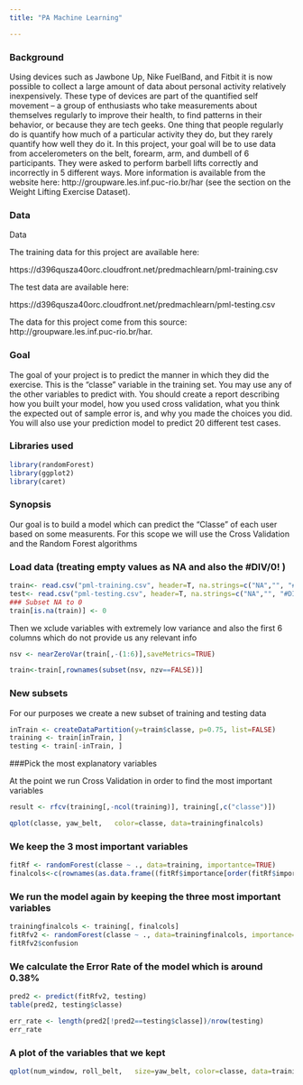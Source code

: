 ```yaml
---
title: "PA Machine Learning"

---
```

### Background

Using devices such as Jawbone Up, Nike FuelBand, and Fitbit it is now possible to collect a large amount of data about personal activity 
relatively inexpensively. These type of devices are part of the quantified self movement – a group of enthusiasts who take measurements 
about themselves regularly to improve their health, to find patterns in their behavior, or because they are tech geeks. 
One thing that people regularly do is quantify how much of a particular activity they do, but they rarely quantify how well they do it. 
In this project, your goal will be to use data from accelerometers on the belt, forearm, arm, and dumbell of 6 participants. 
They were asked to perform barbell lifts correctly and incorrectly in 5 different ways. 
More information is available from the website here: http://groupware.les.inf.puc-rio.br/har (see the section on the Weight Lifting Exercise Dataset). 

### Data

Data 


The training data for this project are available here: 

https://d396qusza40orc.cloudfront.net/predmachlearn/pml-training.csv

The test data are available here: 

https://d396qusza40orc.cloudfront.net/predmachlearn/pml-testing.csv

The data for this project come from this source: http://groupware.les.inf.puc-rio.br/har. 


### Goal
The goal of your project is to predict the manner in which they did the exercise. This is the "classe" variable in the training set. You may use any of the other variables to predict with. You should create a report describing how you built your model, how you used cross validation, what you think the expected out of sample error is, and why you made the choices you did. 
You will also use your prediction model to predict 20 different test cases. 


### Libraries used

```r
library(randomForest)
library(ggplot2)
library(caret)
```

### Synopsis

Our goal is to build a model which can predict the "Classe" of each user based on some measurents. 
For this scope we will use the Cross Validation and the Random Forest algorithms


### Load data (treating empty values as NA and also the #DIV/0! )

```r
train<- read.csv("pml-training.csv", header=T, na.strings=c("NA","", "#DIV/0!"))
test<- read.csv("pml-testing.csv", header=T, na.strings=c("NA","", "#DIV/0!"))
### Subset NA to 0
train[is.na(train)] <- 0
```

Then we xclude variables with extremely low variance and also the first 6 columns which do not provide us any relevant info
```r
nsv <- nearZeroVar(train[,-(1:6)],saveMetrics=TRUE)

train<-train[,rownames(subset(nsv, nzv==FALSE))]
```


### New subsets

For our purposes we create a new subset of training and testing data

```r
inTrain <- createDataPartition(y=train$classe, p=0.75, list=FALSE)
training <- train[inTrain, ]
testing <- train[-inTrain, ]
```





###Pick the most explanatory variables

At the point we run Cross Validation in order to find the most important variables
```r
result <- rfcv(training[,-ncol(training)], training[,c("classe")])

qplot(classe, yaw_belt,   color=classe, data=trainingfinalcols)
```

### We keep the 3 most important variables

```r
fitRf <- randomForest(classe ~ ., data=training, importantce=TRUE)
finalcols<-c(rownames(as.data.frame((fitRf$importance[order(fitRf$importance, decreasing=TRUE),][1:3]))), "classe")
```

### We run the model again by keeping the three most important variables

```r
trainingfinalcols <- training[, finalcols]
fitRfv2 <- randomForest(classe ~ ., data=trainingfinalcols, importance=TRUE)
fitRfv2$confusion
```


### We calculate the Error Rate of the model which is around 0.38%
```r
pred2 <- predict(fitRfv2, testing)
table(pred2, testing$classe)

err_rate <- length(pred2[!pred2==testing$classe])/nrow(testing)
err_rate
```

### A plot of the variables that we kept

```r
qplot(num_window, roll_belt,   size=yaw_belt, color=classe, data=trainingfinalcols)
```
